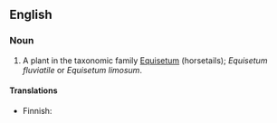 ==English==

===Noun===
{{en-noun|sg=[[water]] [[horsetail]]}}

# A plant in the taxonomic family [[Equisetum]] (horsetails); ''Equisetum fluviatile'' or ''Equisetum limosum''.

====Translations====
{{top}}
*Finnish: {{t|fi|järvikorte}}
{{trans-mid}}
{{trans-bottom}}